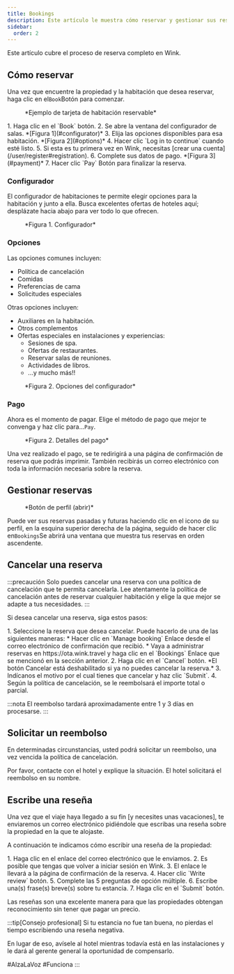 ```yaml
---
title: Bookings
description: Este artículo le muestra cómo reservar y gestionar sus reservas en Wink
sidebar:
  order: 2
---
```


Este artículo cubre el proceso de reserva completo en Wink.

## Cómo reservar

Una vez que encuentre la propiedad y la habitación que desea reservar, haga clic en el`Book`Botón para comenzar.

<figure>
  <CloudinaryImage width="350" height="819" resize="scale" quality="best" alt="Tarjeta de habitación reservable" src="academy/guest-room-card" errorImage="noimage_opaque_nyrtl0.png" />

  <figcaption>*Ejemplo de tarjeta de habitación reservable*</figcaption>
</figure>


<Steps>
  1. Haga clic en el `Book` botón.
  2. Se abre la ventana del configurador de salas. *[Figura 1](#configurator)*
  3. Elija las opciones disponibles para esa habitación. *[Figura 2](#options)*
  4. Hacer clic `Log in to continue` cuando esté listo.
  5. Si esta es tu primera vez en Wink, necesitas [crear una cuenta](/user/register#registration).
  6. Complete sus datos de pago. *[Figura 3](#payment)*
  7. Hacer clic `Pay` Botón para finalizar la reserva.
</Steps>


### Configurador

El configurador de habitaciones te permite elegir opciones para la habitación y junto a ella.
Busca excelentes ofertas de hoteles aquí; desplázate hacia abajo para ver todo lo que ofrecen.

<figure>
  <CloudinaryImage width="700" height="1176" resize="scale" quality="best" alt="Configurador de habitaciones" src="academy/room-configurator-1" errorImage="noimage_opaque_nyrtl0.png" />

  <figcaption>*Figura 1. Configurador*</figcaption>
</figure>


### Opciones

Las opciones comunes incluyen:

* Política de cancelación
* Comidas
* Preferencias de cama
* Solicitudes especiales

Otras opciones incluyen:

* Auxiliares en la habitación.
* Otros complementos
* Ofertas especiales en instalaciones y experiencias:
  * Sesiones de spa.
  * Ofertas de restaurantes.
  * Reservar salas de reuniones.
  * Actividades de libros.
  * ...y mucho más!!

<figure>
  <CloudinaryImage width="700" height="1176" resize="scale" quality="best" alt="Configurador de habitaciones" src="academy/room-configurator-2" errorImage="noimage_opaque_nyrtl0.png" />

  <figcaption>*Figura 2. Opciones del configurador*</figcaption>
</figure>


### Pago

Ahora es el momento de pagar. Elige el método de pago que mejor te convenga y haz clic para...`Pay`.

<figure>
  <CloudinaryImage width="700" height="1141" resize="scale" quality="best" alt="Detalles del pago" src="academy/payment-modal" errorImage="noimage_opaque_nyrtl0.png" />

  <figcaption>*Figura 2. Detalles del pago*</figcaption>
</figure>


Una vez realizado el pago, se te redirigirá a una página de confirmación de reserva que podrás imprimir. También recibirás un correo electrónico con toda la información necesaria sobre la reserva.

## Gestionar reservas

<figure>
  <CloudinaryImage width="350" height="404" resize="scale" quality="best" alt="Botón de cuenta cuando se autentica" src="academy/account-button-auth-open" errorImage="noimage_opaque_nyrtl0.png" />

  <figcaption>*Botón de perfil (abrir)*</figcaption>
</figure>


Puede ver sus reservas pasadas y futuras haciendo clic en el icono de su perfil, en la esquina superior derecha de la página, seguido de hacer clic en`Bookings`Se abrirá una ventana que muestra tus reservas en orden ascendente.

## Cancelar una reserva

:::precaución
Solo puedes cancelar una reserva con una política de cancelación que te permita cancelarla. Lee atentamente la política de cancelación antes de reservar cualquier habitación y elige la que mejor se adapte a tus necesidades.
:::

Si desea cancelar una reserva, siga estos pasos:

<Steps>
  1. Seleccione la reserva que desea cancelar. Puede hacerlo de una de las siguientes maneras:
     * Hacer clic en `Manage booking` Enlace desde el correo electrónico de confirmación que recibió.
     * Vaya a administrar reservas en https://ota.wink.travel y haga clic en el `Bookings` Enlace que se mencionó en la sección anterior.
  2. Haga clic en el `Cancel` botón. *El botón Cancelar está deshabilitado si ya no puedes cancelar la reserva.*
  3. Indícanos el motivo por el cual tienes que cancelar y haz clic `Submit`.
  4. Según la política de cancelación, se le reembolsará el importe total o parcial.
</Steps>


:::nota
El reembolso tardará aproximadamente entre 1 y 3 días en procesarse.
:::

## Solicitar un reembolso

En determinadas circunstancias, usted podrá solicitar un reembolso, una vez vencida la política de cancelación.

Por favor, contacte con el hotel y explique la situación. El hotel solicitará el reembolso en su nombre.

## Escribe una reseña

Una vez que el viaje haya llegado a su fin \[y necesites unas vacaciones], te enviaremos un correo electrónico pidiéndole que escribas una reseña sobre la propiedad en la que te alojaste.

A continuación te indicamos cómo escribir una reseña de la propiedad:

<Steps>
  1. Haga clic en el enlace del correo electrónico que le enviamos.
  2. Es posible que tengas que volver a iniciar sesión en Wink.
  3. El enlace le llevará a la página de confirmación de la reserva.
  4. Hacer clic `Write review` botón.
  5. Complete las 5 preguntas de opción múltiple.
  6. Escribe una(s) frase(s) breve(s) sobre tu estancia.
  7. Haga clic en el `Submit` botón.
</Steps>


Las reseñas son una excelente manera para que las propiedades obtengan reconocimiento sin tener que pagar un precio.

:::tip\[Consejo profesional]
Si tu estancia no fue tan buena, no pierdas el tiempo escribiendo una reseña negativa.

En lugar de eso, avísele al hotel mientras todavía está en las instalaciones y le dará al gerente general la oportunidad de compensarlo.

\#AlzaLaVoz #Funciona
:::

